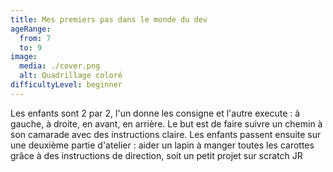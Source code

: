 ```yaml
---
title: Mes premiers pas dans le monde du dev
ageRange: 
  from: 7
  to: 9
image: 
  media: ./cover.png
  alt: Quadrillage coloré
difficultyLevel: beginner
---
```

Les enfants sont 2 par 2, l'un donne les consigne et l'autre execute : à gauche, à droite, en avant, en arrière. 
Le but est de faire suivre un chemin à son camarade avec des instructions claire. Les enfants passent ensuite sur une deuxième partie
d'atelier : aider un lapin à manger toutes les carottes grâce à des instructions de direction, soit un petit projet sur scratch JR